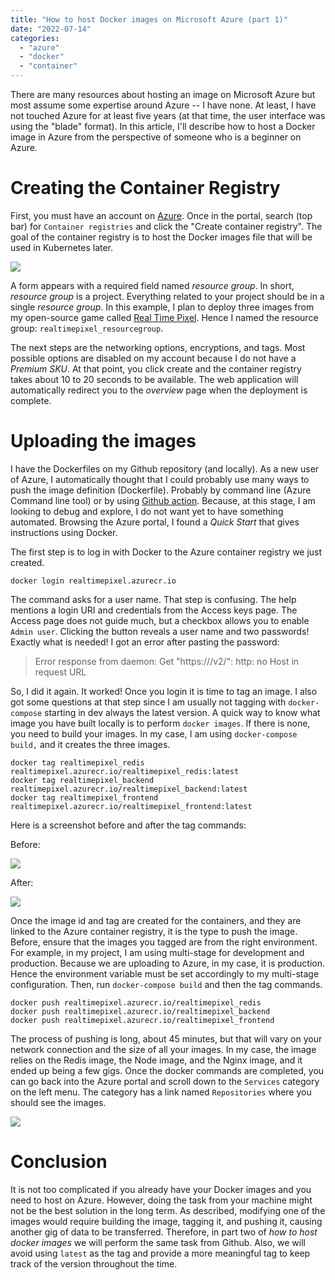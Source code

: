 ```yaml
---
title: "How to host Docker images on Microsoft Azure (part 1)"
date: "2022-07-14"
categories:
  - "azure"
  - "docker"
  - "container"
---
```


There are many resources about hosting an image on Microsoft Azure but most assume some expertise around Azure -- I have none. At least, I have not touched Azure for at least five years (at that time, the user interface was using the "blade" format). In this article, I'll describe how to host a Docker image in Azure from the perspective of someone who is a beginner on Azure.

# Creating the Container Registry

First, you must have an account on [Azure](https://portal.azure.com/). Once in the portal, search (top bar) for `Container registries` and click the "Create container registry". The goal of the container registry is to host the Docker images file that will be used in Kubernetes later.

![](images/azure_container_create.png)

A form appears with a required field named _resource group_. In short, _resource group_ is a project. Everything related to your project should be in a single _resource group_. In this example, I plan to deploy three images from my open-source game called [Real Time Pixel](https://github.com/MrDesjardins/realtimepixel). Hence I named the resource group: `realtimepixel_resourcegroup`.

The next steps are the networking options, encryptions, and tags. Most possible options are disabled on my account because I do not have a _Premium SKU_. At that point, you click create and the container registry takes about 10 to 20 seconds to be available. The web application will automatically redirect you to the _overview_ page when the deployment is complete.

# Uploading the images

I have the Dockerfiles on my Github repository (and locally). As a new user of Azure, I automatically thought that I could probably use many ways to push the image definition (Dockerfile). Probably by command line (Azure Command line tool) or by using [Github action](https://docs.microsoft.com/en-us/azure/container-instances/container-instances-github-action). Because, at this stage, I am looking to debug and explore, I do not want yet to have something automated. Browsing the Azure portal, I found a _Quick Start_ that gives instructions using Docker.

The first step is to log in with Docker to the Azure container registry we just created.

```
docker login realtimepixel.azurecr.io
```

The command asks for a user name. That step is confusing. The help mentions a login URI and credentials from the Access keys page. The Access page does not guide much, but a checkbox allows you to enable `Admin user`. Clicking the button reveals a user name and two passwords! Exactly what is needed! I got an error after pasting the password:

> Error response from daemon: Get "https:///v2/": http: no Host in request URL

So, I did it again. It worked! Once you login it is time to tag an image. I also got some questions at that step since I am usually not tagging with `docker-compose` starting in dev always the latest version. A quick way to know what image you have built locally is to perform `docker images`. If there is none, you need to build your images. In my case, I am using `docker-compose build,` and it creates the three images.

```
docker tag realtimepixel_redis realtimepixel.azurecr.io/realtimepixel_redis:latest
docker tag realtimepixel_backend realtimepixel.azurecr.io/realtimepixel_backend:latest
docker tag realtimepixel_frontend realtimepixel.azurecr.io/realtimepixel_frontend:latest
```

Here is a screenshot before and after the tag commands:

Before:

![](images/azure_container_docker_images_before.png)

After:

![](images/azure_container_docker_images_after.png)

Once the image id and tag are created for the containers, and they are linked to the Azure container registry, it is the type to push the image. Before, ensure that the images you tagged are from the right environment. For example, in my project, I am using multi-stage for development and production. Because we are uploading to Azure, in my case, it is production. Hence the environment variable must be set accordingly to my multi-stage configuration. Then, run `docker-compose build` and then the tag commands.

```
docker push realtimepixel.azurecr.io/realtimepixel_redis
docker push realtimepixel.azurecr.io/realtimepixel_backend
docker push realtimepixel.azurecr.io/realtimepixel_frontend
```

The process of pushing is long, about 45 minutes, but that will vary on your network connection and the size of all your images. In my case, the image relies on the Redis image, the Node image, and the Nginx image, and it ended up being a few gigs. Once the docker commands are completed, you can go back into the Azure portal and scroll down to the `Services` category on the left menu. The category has a link named `Repositories` where you should see the images.

![](images/azure_container_created.png)

# Conclusion

It is not too complicated if you already have your Docker images and you need to host on Azure. However, doing the task from your machine might not be the best solution in the long term. As described, modifying one of the images would require building the image, tagging it, and pushing it, causing another gig of data to be transferred. Therefore, in part two of _how to host docker images_ we will perform the same task from Github. Also, we will avoid using `latest` as the tag and provide a more meaningful tag to keep track of the version throughout the time.

<TocAzureContainerSeries/>